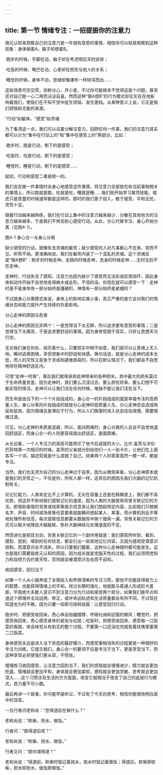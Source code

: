```yaml
---
---
---
```

title: 第一节 情绪专注：一招提振你的注意力
---




用元认知来观察自己的注意力是一件很有意思的事情，相信你可以轻易观察到这种现象：身体做着A，脑子却想着B。

·跑步的时候，手脚在动，脑子却在考虑明后天的安排；

·吃饭的时候，嘴巴在动，心里却在担忧与他人的关系；

·睡觉的时候，身体不动，思绪却像瀑布一样倾泻而出……

这些场景司空见惯，俗称分心、开小差，不过你可能根本不觉得这是个问题，甚至还对自己能一心二用而沾沾自喜。然而这种“做A想B”的行为模式却实实在在地影响着我们，使我们在不知不觉中徒生烦恼、渐生愚钝。从某种意义上说，它正是我们烦恼和无能的来源。

“行动”如躯体，“感受”如灵魂

为了看清这一点，我们可以试着分解注意力。回顾任何一件事，我们的注意力其实都可以分为“集中在行动上的”和“集中在感受上的”两部分，比如：

·跑步时，跑是行动，剩下的是感受；

·吃饭时，吃是行动，剩下的是感受；

·睡觉时，睡是行动，剩下的是感受……

起初，行动和感受二者是统一的。

我们会在做一件事情时全身心地感受这件事情，将注意力全部放在和当前事物相关的事情上，所以跑就是跑，吃就是吃，睡就是睡……我们刚开始学习某项技能，或还只是孩童的时候通常都是这样的，那时的我们善于投入，敏于接受，平和无忧，灵性十足。

随着行动越来越熟练，我们在行动上集中的注意力越来越少，分散在其他地方的注意力越来越多，于是我们不再去耐心感受行动。从此，分心代替专注，身心开始分离（见图4-1）。



图4-1 身心合一与身心分离

缺少感受的行动，就像失去灵魂的躯壳；缺少感受的人对凡事都心不在焉、视而不见、听而不闻。更准确地说，我们在躯壳内装了一个混乱的灵魂，这个灵魂总是“做A想B”：刷牙的时候走神，走路的时候走神，洗澡的时候走神……无时无刻不在走神。

走神时，行动失去了感知，注意力也因为缺少了感受而无法形成反馈闭环，因此身体和动作开始不自觉地变得麻木或走形。不信的话，你现在就可以感受一下：走神时是不是身体有一部分始终是僵硬的，神情有一部分始终是紧绷的？

不过就身心分离模式来说，身体上的影响实属小事，真正严重的是它会对我们的情绪状态和能力提升产生持续的负面影响。

分心走神的原因与危害

分心走神的原因无非两个：一是觉得当下太无聊，所以追求更有意思的事情；二是觉得当下太痛苦，于是追求更舒适的事情。因为身体受困于现实，只好让思想天马行空。

无论我们身在何处、经历着什么，只要现实中稍不如意，我们就可以让思绪上天入地，瞬间逃离困境，享受想象中的舒适和快感。换句话说，就是分心走神的成本太低，而人的天性又是急于求成和避难趋易的，所以在默认情况下，我们都会不自觉地待在精神舒适区内。

可惜“走神一时爽”，事后我们就得承担走神带来的各种损失，其中最大的损失莫过于生命质量变差。因为走神时，我们要么沉浸过去，要么担忧将来，要么幻想不可能实现的情况，走神可以让我们活在任何时候，唯独不能让我们活在当下。

而生命是由当下的一个个片段组成的，身心合一的片段组成的就是幸福专注的高质量人生，身心分离的片段组成的就是分心走神的低质量人生。分心走神还会造成拖延和低效，因为情绪总是滞后于行为，所以人们做事时进入状态往往很慢，需要情绪过渡。

可见，分心走神的本质是逃避，所以，面对困难时，身心分离的人总会不自觉地退回舒适区，而身心合一的人则更容易跳出舒适区，直面困难。

从长远看，一个人专注力的高低可能预示了他今后成就的大小。比尔·盖茨与沃伦·巴菲特第一次相识的时候，盖茨的父亲就分别给他们一人一张卡片，让他们在上面各写一个词，描述究竟是什么成就了自己。结果两个人的答案竟然一模一样，都是专注。

当然，我们也无须为自己的分心走神过于自责，因为从微观来看，分心走神原本就是我们的天性之一。不仅是你，所有人都一样。这背后的原因与我们大脑的记忆机制有关。

论记忆能力，人类肯定比不上计算机，无论在容量上还是在精确度上，我们都不具优势，但这并不影响我们提取记忆的速度，因为人类的大脑使用背景关联记忆的方法，即借助事情的背景或线索等提示信息来让我们想起特定内容，比如我们只根据名字、声音、时间或场景等任意要素就能瞬间想起某人、某事，而计算机则会平等地处理所有信息，每次提取信息都要从数据库中挨个搜索一遍。背景关联记忆的方式可以极大地降低大脑能耗，弥补大脑神经元处理速度的不足。

然而进化是把双刃剑，背景关联记忆的一个副作用就是：我们感观所听到、看到、摸到、尝到、嗅到的任何信息，都会引出一些其他记忆内容，又因为感观受潜意识控制，而潜意识永不消失，所以只要我们醒着，这种分心走神随时都可能发生。这也是我们需要锻炼元认知的原因，因为成长就是克服天性的过程，我们必须用觉知力和自控力去约束天性，否则就会被潜意识左右而不自知。

收回感受，回归当下

如果一个人从小就养成了全情投入和界限清晰的专注习惯，那他不仅能获得智力上的聪慧，也能获得情绪上的平和。经过长期的强化，他就能与普通人形成巨大差距，毕竟绝大多数人意识不到注意力分为行动和感受两个部分。如果我们能早点知道这个原理并主动运用、修正，或许命运轨迹和生活质量都会有所不同。不过现在知道也为时不晚，因为只要一招即可扭转局面：让感受回归行动。

跑步时，把感受收回来，悉心体会抬腿摆臂、呼吸吐纳和迎面的微风；睡觉时，把感受收回来，悉心感受身体的紧张与松弛；吃饭时，把感受收回来，感受每一口饭菜的香甜，体会味觉从有到无的整个过程，不要第一口还没吃完就急着往嘴里塞第二口饭菜。

身体感受永远是进入当下状态的最好媒介，而感受事物消失的过程更是一种很好的专注力训练。它提示我们，身心合一的要领不仅是专注于当下，更是享受当下，而这种享受必将使我们更从容，不慌张。

慢慢练习收回感受，让注意力回到当下，我们的烦恼就会慢慢减少，精力就会更加旺盛，情绪就会更加平和，身体就会更加柔软，感知就会更加灵敏，思考就会更加深入……这个习惯涉及生活的方方面面，改变它就相当于改变了自己的底层行为模式，其力量不可小觑。

最后再讲一个故事，你可能早就听过，不过有了今天的思考，相信你能很快明白其中的深意。

一位行者问老和尚：“您得道前在做什么？”

老和尚说：“砍柴、担水、做饭。”

行者问：“那得道后呢？”

老和尚说：“砍柴、担水、做饭。”

行者又问：“那何谓得道？”

老和尚说：“得道前，砍柴时惦记着挑水，挑水时惦记着做饭；得道后，砍柴即砍柴，担水即担水，做饭即做饭。”